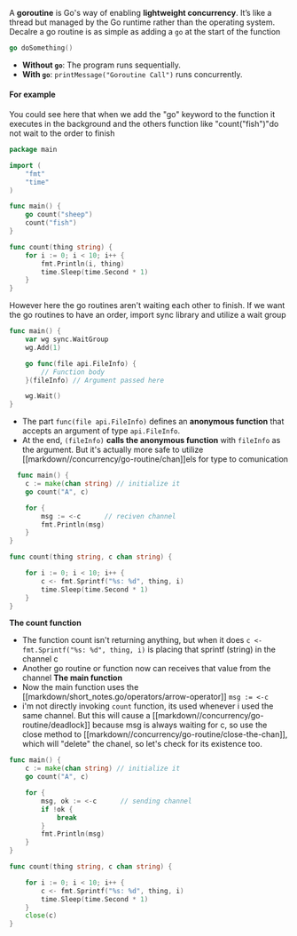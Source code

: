 A **goroutine** is Go's way of enabling **lightweight concurrency**. It’s like a thread but managed by the Go runtime rather than the operating system. 
Decalre a go routine is as simple as adding a `go` at the start of the function
```go
go doSomething()
```

- **Without `go`**: The program runs sequentially.
- **With `go`**: `printMessage("Goroutine Call")` runs concurrently.

#### For example
You could see here that when we add the "go" keyword to the function it executes in the background and the others function like "count("fish")"do not wait to the order to finish 
```go
package main

import (
    "fmt"
    "time"
)

func main() {
    go count("sheep")
    count("fish")
}

func count(thing string) {
    for i := 0; i < 10; i++ {
        fmt.Println(i, thing)
        time.Sleep(time.Second * 1)
    }
}
```
However here the go routines aren't waiting each other to finish. If we want the go routines to have an order, import sync library and utilize a wait group
```go
func main() {
    var wg sync.WaitGroup
    wg.Add(1)

	go func(file api.FileInfo) {
	    // Function body
	}(fileInfo) // Argument passed here

    wg.Wait()
}

```
- The part `func(file api.FileInfo)` defines an **anonymous function** that accepts an argument of type `api.FileInfo`.
- At the end, `(fileInfo)` **calls the anonymous function** with `fileInfo` as the argument.
But it's actually more safe to utilize [[markdown//concurrency/go-routine/chan]]els for  type to comunication
```go
  func main() {
    c := make(chan string) // initialize it
    go count("A", c)

    for {
        msg := <-c      // reciven channel
        fmt.Println(msg)
    }
}

func count(thing string, c chan string) {

    for i := 0; i < 10; i++ {
        c <- fmt.Sprintf("%s: %d", thing, i)
        time.Sleep(time.Second * 1)
    }
}
```
**The count function**
- The function count isn't returning anything, but when it does `c <- fmt.Sprintf("%s: %d", thing, i)` is placing that sprintf (string) in the channel c 
- Another go routine or function now can receives that value from the channel 
**The main function**
- Now the main function uses the [[markdown/short_notes.go/operators/arrow-operator]] `msg := <-c` 
- i'm not directly invoking `count` function, its used whenever i used the same channel.
But this will cause a [[markdown//concurrency/go-routine/deadlock]] because msg is always waiting for c, so use the close method to [[markdown//concurrency/go-routine/close-the-chan]], which will "delete" the chanel, so let's check for its existence too.
```go
func main() {
    c := make(chan string) // initialize it
    go count("A", c)

    for {
        msg, ok := <-c      // sending channel
        if !ok {
	        break
        }
        fmt.Println(msg)
    }
}

func count(thing string, c chan string) {

    for i := 0; i < 10; i++ {
        c <- fmt.Sprintf("%s: %d", thing, i)
        time.Sleep(time.Second * 1)
    }
	close(c)
}
```